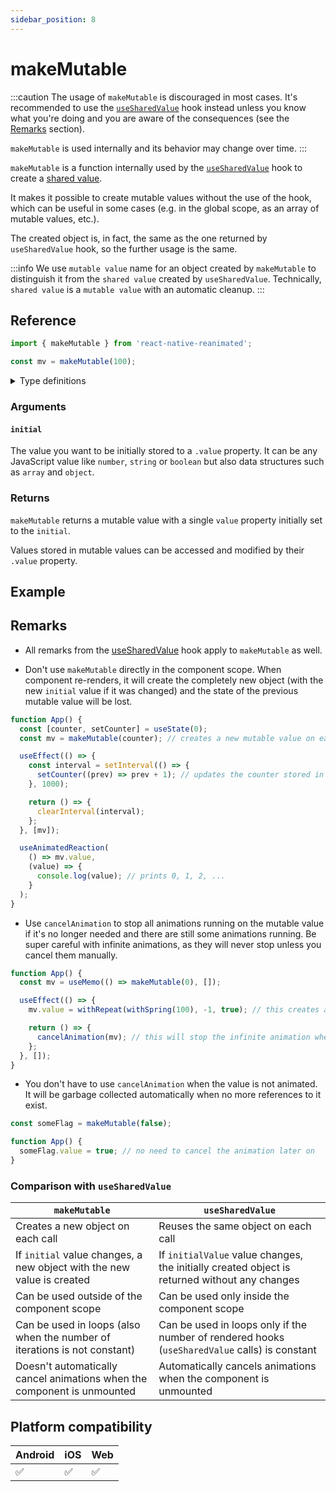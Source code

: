 ```yaml
---
sidebar_position: 8
---
```


# makeMutable

:::caution
The usage of `makeMutable` is discouraged in most cases. It's recommended to use the [`useSharedValue`](/docs/core/useSharedValue) hook instead unless you know what you're doing and you are aware of the consequences (see the [Remarks](#remarks) section).

`makeMutable` is used internally and its behavior may change over time.
:::

`makeMutable` is a function internally used by the [`useSharedValue`](/docs/core/useSharedValue) hook to create a [shared value](/docs/fundamentals/glossary#shared-value).

It makes it possible to create mutable values without the use of the hook, which can be useful in some cases (e.g. in the global scope, as an array of mutable values, etc.).

The created object is, in fact, the same as the one returned by `useSharedValue` hook, so the further usage is the same.

:::info
We use `mutable value` name for an object created by `makeMutable` to distinguish it from the `shared value` created by `useSharedValue`. Technically, `shared value` is a `mutable value` with an automatic cleanup.
:::

## Reference

```javascript
import { makeMutable } from 'react-native-reanimated';

const mv = makeMutable(100);
```

<details>
<summary>Type definitions</summary>

```typescript
interface SharedValue<Value = unknown> {
  value: Value;
  addListener: (listenerID: number, listener: (value: Value) => void) => void;
  removeListener: (listenerID: number) => void;
  modify: (
    modifier?: <T extends Value>(value: T) => T,
    forceUpdate?: boolean
  ) => void;
}

function makeMutable<Value>(initial: Value): SharedValue<Value>;
```

</details>

### Arguments

#### `initial`

The value you want to be initially stored to a `.value` property. It can be any JavaScript value like `number`, `string` or `boolean` but also data structures such as `array` and `object`.

### Returns

`makeMutable` returns a mutable value with a single `value` property initially set to the `initial`.

Values stored in mutable values can be accessed and modified by their `.value` property.

## Example


<InteractiveExample src={MakeMutableSrc} component={MakeMutable} showCode />

## Remarks

- All remarks from the [useSharedValue](/docs/core/useSharedValue) hook apply to `makeMutable` as well.

- Don't use `makeMutable` directly in the component scope. When component re-renders, it will create the completely new object (with the new `initial` value if it was changed) and the state of the previous mutable value will be lost.

<Indent>

```javascript
function App() {
  const [counter, setCounter] = useState(0);
  const mv = makeMutable(counter); // creates a new mutable value on each render

  useEffect(() => {
    const interval = setInterval(() => {
      setCounter((prev) => prev + 1); // updates the counter stored in the component state
    }, 1000);

    return () => {
      clearInterval(interval);
    };
  }, [mv]);

  useAnimatedReaction(
    () => mv.value,
    (value) => {
      console.log(value); // prints 0, 1, 2, ...
    }
  );
}
```

</Indent>

- Use `cancelAnimation` to stop all animations running on the mutable value if it's no longer needed and there are still some animations running. Be super careful with infinite animations, as they will never stop unless you cancel them manually.

<Indent>

```javascript
function App() {
  const mv = useMemo(() => makeMutable(0), []);

  useEffect(() => {
    mv.value = withRepeat(withSpring(100), -1, true); // this creates an infinite animation

    return () => {
      cancelAnimation(mv); // this will stop the infinite animation when the component is unmounted
    };
  }, []);
}
```

</Indent>

- You don't have to use `cancelAnimation` when the value is not animated. It will be garbage collected automatically when no more references to it exist.

<Indent>

```javascript
const someFlag = makeMutable(false);

function App() {
  someFlag.value = true; // no need to cancel the animation later on
}
```

</Indent>

### Comparison with `useSharedValue`

| `makeMutable`                                                             | `useSharedValue`                                                                               |
| ------------------------------------------------------------------------- | ---------------------------------------------------------------------------------------------- |
| Creates a new object on each call                                         | Reuses the same object on each call                                                            |
| If `initial` value changes, a new object with the new value is created    | If `initialValue` value changes, the initially created object is returned without any changes  |
| Can be used outside of the component scope                                | Can be used only inside the component scope                                                    |
| Can be used in loops (also when the number of iterations is not constant) | Can be used in loops only if the number of rendered hooks (`useSharedValue` calls) is constant |
| Doesn't automatically cancel animations when the component is unmounted   | Automatically cancels animations when the component is unmounted                               |

## Platform compatibility

<div className="platform-compatibility">

| Android | iOS | Web |
| ------- | --- | --- |
| ✅      | ✅  | ✅  |

</div>
